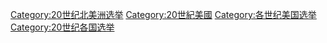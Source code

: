 [[Category:20世纪北美洲选举|Category:20世纪北美洲选举]]
[[Category:20世紀美國|Category:20世紀美國]]
[[Category:各世纪美国选举|Category:各世纪美国选举]]
[[Category:20世纪各国选举|Category:20世纪各国选举]]